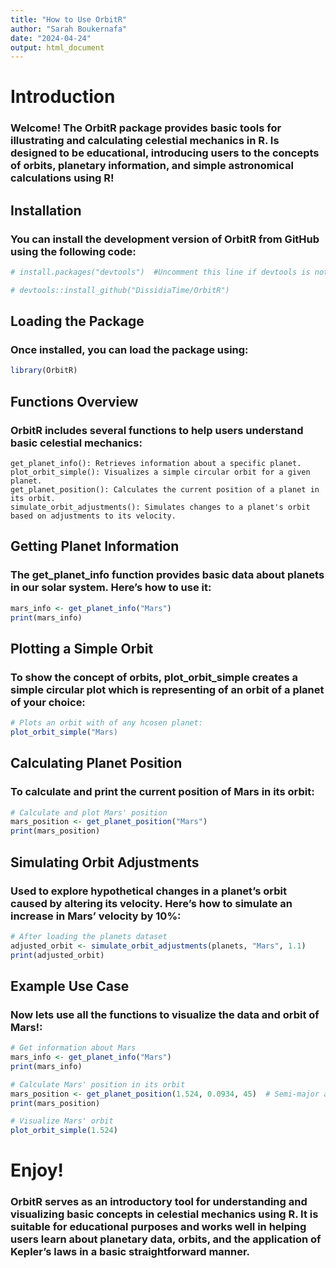 ---
title: "How to Use OrbitR"
author: "Sarah Boukernafa"
date: "2024-04-24"
output: html_document
---

# Introduction

### Welcome! The OrbitR package provides basic tools for illustrating and calculating celestial mechanics in R. Is designed to be educational, introducing users to the concepts of orbits, planetary information, and simple astronomical calculations using R!

## Installation

### You can install the development version of OrbitR from GitHub using the following code:

```{r setup, include=TRUE}

# install.packages("devtools")  #Uncomment this line if devtools is not installed

# devtools::install_github("DissidiaTime/OrbitR")

```

## Loading the Package

### Once installed, you can load the package using:

```{r}

library(OrbitR)

```

## Functions Overview

### OrbitR includes several functions to help users understand basic celestial mechanics:

    get_planet_info(): Retrieves information about a specific planet.
    plot_orbit_simple(): Visualizes a simple circular orbit for a given planet.
    get_planet_position(): Calculates the current position of a planet in its orbit.
    simulate_orbit_adjustments(): Simulates changes to a planet's orbit based on adjustments to its velocity.

## Getting Planet Information

### The get_planet_info function provides basic data about planets in our solar system. Here's how to use it:

```{r}
mars_info <- get_planet_info("Mars")
print(mars_info)

```

## Plotting a Simple Orbit

### To show the concept of orbits, plot_orbit_simple creates a simple circular plot which is representing of an orbit of a planet of your choice:
```{r}

# Plots an orbit with of any hcosen planet:
plot_orbit_simple("Mars)

```

## Calculating Planet Position

### To calculate and print the current position of Mars in its orbit:
```{r}

# Calculate and plot Mars' position
mars_position <- get_planet_position("Mars")
print(mars_position)

```

## Simulating Orbit Adjustments

### Used to explore hypothetical changes in a planet's orbit caused by altering its velocity. Here's how to simulate an increase in Mars' velocity by 10%:
```{r}

# After loading the planets dataset
adjusted_orbit <- simulate_orbit_adjustments(planets, "Mars", 1.1)
print(adjusted_orbit)

```

## Example Use Case

### Now lets use all the functions to visualize the data and orbit of Mars!:

```{r}
# Get information about Mars
mars_info <- get_planet_info("Mars")
print(mars_info)

# Calculate Mars' position in its orbit
mars_position <- get_planet_position(1.524, 0.0934, 45)  # Semi-major axis, eccentricity, and mean anomaly of Mars
print(mars_position)

# Visualize Mars' orbit
plot_orbit_simple(1.524)

```

# Enjoy!

### OrbitR serves as an introductory tool for understanding and visualizing basic concepts in celestial mechanics using R. It is suitable for educational purposes and works well in helping users learn about planetary data, orbits, and the application of Kepler's laws in a basic straightforward manner.
